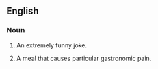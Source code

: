 ==English==

===Noun===
{{en-noun|head=[[gut]] [[buster]]}}

# {{lb|en|colloquial}} An extremely funny joke.
# {{lb|en|colloquial}} A meal that causes particular gastronomic pain.